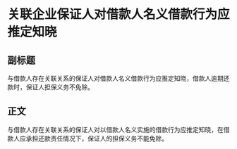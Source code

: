 # 关联企业保证人对借款人名义借款行为应推定知晓
## 副标题
与借款人存在关联关系的保证人对借款人名义借款行为应推定知晓，借款人逾期还款时，保证人担保义务不免除。
## 正文
与借款人存在关联关系的保证人对以借款人名义实施的借款行为应推定知晓，在借款人应承担还款责任情况下，保证人的担保义务不能免除。